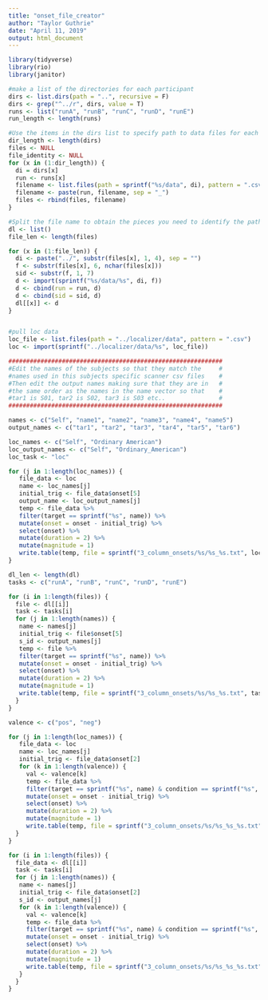 ---
title: "onset_file_creator"
author: "Taylor Guthrie"
date: "April 11, 2019"
output: html_document
---


```{r}
library(tidyverse)
library(rio)
library(janitor)
```



```{r}
#make a list of the directories for each participant
dirs <- list.dirs(path = "..", recursive = F)
dirs <- grep("^../r", dirs, value = T)
runs <- list("runA", "runB", "runC", "runD", "runE")
run_length <- length(runs)

#Use the items in the dirs list to specify path to data files for each subject and create list of all data files
dir_length <- length(dirs)
files <- NULL
file_identity <- NULL
for (x in (1:dir_length)) {
  di = dirs[x]
  run <- runs[x]
  filename <- list.files(path = sprintf("%s/data", di), pattern = ".csv")
  filename <- paste(run, filename, sep = "_")
  files <- rbind(files, filename)
}

#Split the file name to obtain the pieces you need to identify the path and import each file and then add each df to a list
dl <- list()
file_len <- length(files)

for (x in (1:file_len)) {
  di <- paste("../", substr(files[x], 1, 4), sep = "")
  f <- substr(files[x], 6, nchar(files[x]))
  sid <- substr(f, 1, 7)
  d <- import(sprintf("%s/data/%s", di, f))
  d <- cbind(run = run, d)
  d <- cbind(sid = sid, d)
  dl[[x]] <- d
}


#pull loc data
loc_file <- list.files(path = "../localizer/data", pattern = ".csv")
loc <- import(sprintf("../localizer/data/%s", loc_file))
```




```{r, edit}
############################################################                       #
#Edit the names of the subjects so that they match the     #
#names used in this subjects specific scanner csv files    #
#Then edit the output names making sure that they are in   #
#the same order as the names in the name vector so that    #
#tar1 is S01, tar2 is S02, tar3 is S03 etc..               #
############################################################

names <- c("Self", "name1", "name2", "name3", "name4", "name5")
output_names <- c("tar1", "tar2", "tar3", "tar4", "tar5", "tar6")

```



```{r, loc_target}
loc_names <- c("Self", "Ordinary American")
loc_output_names <- c("Self", "Ordinary_American")
loc_task <- "loc"

for (j in 1:length(loc_names)) {
   file_data <- loc
   name <- loc_names[j]
   initial_trig <- file_data$onset[5]
   output_name <- loc_output_names[j]
   temp <- file_data %>% 
   filter(target == sprintf("%s", name)) %>% 
   mutate(onset = onset - initial_trig) %>% 
   select(onset) %>% 
   mutate(duration = 2) %>% 
   mutate(magnitude = 1)
   write.table(temp, file = sprintf("3_column_onsets/%s/%s_%s.txt", loc_task, output_name, loc_task), append = FALSE, quote = FALSE, sep = " ",  eol = "\n", na = "NA", dec = ".", row.names = FALSE, col.names = FALSE, qmethod = c("escape", "double"))
}
```





```{r, all_runs_target}
dl_len <- length(dl)
tasks <- c("runA", "runB", "runC", "runD", "runE")

for (i in 1:length(files)) {
  file <- dl[[i]]
  task <- tasks[i]
  for (j in 1:length(names)) {
   name <- names[j]
   initial_trig <- file$onset[5]
   s_id <- output_names[j]
   temp <- file %>% 
   filter(target == sprintf("%s", name)) %>% 
   mutate(onset = onset - initial_trig) %>% 
   select(onset) %>% 
   mutate(duration = 2) %>% 
   mutate(magnitude = 1)
   write.table(temp, file = sprintf("3_column_onsets/%s/%s_%s.txt", task, s_id, task), append = FALSE, quote = FALSE, sep = " ",  eol = "\n", na = "NA", dec = ".", row.names = FALSE, col.names = FALSE, qmethod = c("escape", "double"))
  }
}

```




```{r, loc_target_valence}
valence <- c("pos", "neg")

for (j in 1:length(loc_names)) { 
   file_data <- loc
   name <- loc_names[j]
   initial_trig <- file_data$onset[2]
   for (k in 1:length(valence)) {
     val <- valence[k]
     temp <- file_data %>% 
     filter(target == sprintf("%s", name) & condition == sprintf("%s", val)) %>% 
     mutate(onset = onset - initial_trig) %>% 
     select(onset) %>% 
     mutate(duration = 2) %>% 
     mutate(magnitude = 1)
     write.table(temp, file = sprintf("3_column_onsets/%s/%s_%s_%s.txt", loc_task, name, val, loc_task), append = FALSE, quote = FALSE, sep = " ", eol = "\n", na = "NA", dec = ".", row.names = FALSE, col.names = FALSE, qmethod = c("escape", "double"))
  }
}
```





```{r, all_runs_target_valence}
for (i in 1:length(files)) {
  file_data <- dl[[i]]
  task <- tasks[i]
  for (j in 1:length(names)) {
   name <- names[j]
   initial_trig <- file_data$onset[2]
   s_id <- output_names[j]
   for (k in 1:length(valence)) {
     val <- valence[k]
     temp <- file_data %>% 
     filter(target == sprintf("%s", name) & condition == sprintf("%s", val)) %>% 
     mutate(onset = onset - initial_trig) %>% 
     select(onset) %>% 
     mutate(duration = 2) %>% 
     mutate(magnitude = 1)
     write.table(temp, file = sprintf("3_column_onsets/%s/%s_%s_%s.txt", task, s_id, val, task), append = FALSE, quote = FALSE, sep = " ", eol = "\n", na = "NA", dec = ".", row.names = FALSE, col.names = FALSE, qmethod = c("escape", "double"))
   }
  }
}
```


